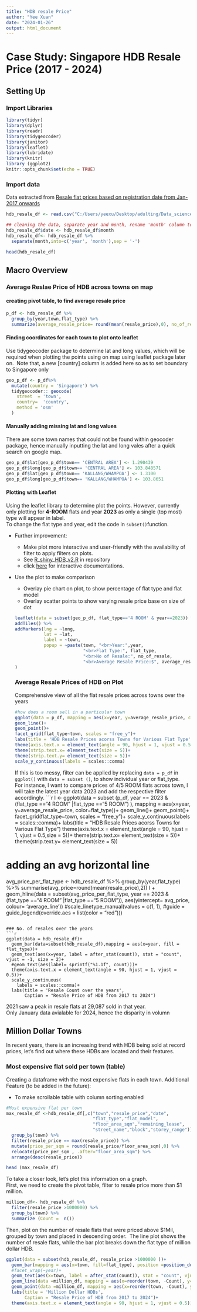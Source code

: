 ---
title: "HDB resale Price"
author: "Yee Xuan"
date: "2024-01-26"
output: html_document
---
# Case Study: Singapore HDB Resale Price (2017 - 2024)
## Setting Up 
### Import Libraries
```{r load-packages, message= FALSE}
library(tidyr)
library(dplyr)
library(readr)
library(tidygeocoder)
library(janitor)
library(leaflet)
library(lubridate)
library(knitr)
library (ggplot2)
knitr::opts_chunk$set(echo = TRUE)
```
### Import data
Data extracted from [Resale flat prices based on registration date from Jan-2017 onwards](https://beta.data.gov.sg/collections/189/datasets/d_8b84c4ee58e3cfc0ece0d773c8ca6abc/view)
```{r import data}
hdb_resale_df <- read.csv("C:/Users/yeexu/Desktop/adulting/Data_science/Google Data Analytics/capstone/SG_housing_transaction/dataset2/ResaleflatpricesbasedonregistrationdatefromJan2017onwards.csv")
```

```{r cleaning data}
## cleaning the data, separate year and month, rename 'month' column to 'date'
hdb_resale_df$date <- hdb_resale_df$month
hdb_resale_df<- hdb_resale_df %>% 
  separate(month,into=c('year', 'month'),sep = '-')

head(hdb_resale_df)
```


## Macro Overview

### Average Reslae Price of HDB across towns on map


#### creating pivot table, to find average resale price
```{r generate p_df pivot table, message= FALSE}
p_df <- hdb_resale_df %>% 
  group_by(year,town,flat_type) %>% 
  summarize(average_resale_price= round(mean(resale_price),0), no_of_resale = n())
```
#### Finding coordinates for each town to plot onto leaflet 
Use tidygeocoder package to determine lat and long values, which will be required when plotting the points using on map using leaflet package later on.\ 
Note that, a new [country] column is added here so as to set boundary to Singapore only
```{r geocoder, message= FALSE}
geo_p_df <- p_df%>% 
  mutate(country = 'Singapore') %>% 
  tidygeocoder:: geocode(
    street  = 'town',
    country=  'country',
    method = 'osm'
  )
```

#### Manually adding missing lat and long values
There are some town names that could not be found within geocoder package, hence manually inputting the lat and long vales after a quick search on google map. 
```{r geo manual}
geo_p_df$lat[geo_p_df$town== 'CENTRAL AREA'] <- 1.290439
geo_p_df$long[geo_p_df$town== 'CENTRAL AREA'] <- 103.848571
geo_p_df$lat[geo_p_df$town== 'KALLANG/WHAMPOA'] <- 1.3100
geo_p_df$long[geo_p_df$town== 'KALLANG/WHAMPOA'] <- 103.8651
```

#### Plotting with Leaflet
Using the leaflet library to determine plot the points. However, currently only plotting for **4-ROOM** flats and year **2023** as only a single (top most) type will appear in label.\
To change the flat type and year, edit the code in `subset()`function.\

* Further improvement:\
  - Make plot more interactive and user-friendly with the availability of filter to apply filters on plots.\ 
  - See [R_shiny_HDB_v2.R](https://github.com/yeexuan26/SG-HDB-Resale-207-2024-/blob/main/R_shiny_HDB_v2.R) in repository\
  - click [here](https://rmarkdown.rstudio.com/lesson-14.html) for interactive documentations.\
  
* Use the plot to make comparison\
  - Overlay pie chart on plot, to show percentage of flat type and flat model\
  - Overlay scatter points to show varying resale price base on size of dot\ 
```{r leaflet}
leaflet(data = subset(geo_p_df, flat_type=='4 ROOM' & year==2023)) %>% 
  addTiles() %>% 
  addMarkers(lng = ~long, 
             lat = ~lat,
             label = ~town,
             popup = ~paste(town, "<br>Year:",year,
                            "<br>Flat Type:", flat_type,
                            "<br>No of Resale:", no_of_resale,
                            "<br>Average Resale Price:$", average_resale_price)
)
```
### Average Resale Prices of HDB on Plot
Comprehensive view of all the flat resale prices across towns over the years
```{r facet_grid, fig.height = 10 ,fig.width=20, message= FALSE }
#how does a room sell in a particular town
ggplot(data = p_df, mapping = aes(x=year, y=average_resale_price, color=flat_type))+
  geom_line()+
  geom_point()+
  facet_grid(flat_type~town, scales = "free_y")+
  labs(title = 'HDB Resale Prices acorss Towns for Various Flat Type')+
  theme(axis.text.x = element_text(angle = 90, hjust = 1, vjust = 0.5,size = 5))+
  theme(strip.text.x= element_text(size = 5))+
  theme(strip.text.y= element_text(size = 5))+
  scale_y_continuous(labels = scales::comma)
```
If this is too messy, filter can be applied by replacing `data = p_df` in `ggplot()` with
`data = subset ()`, to show individual year or flat_type.\
For instance, I want to compare prices of 4/5 ROOM flats across town, I will take the latest year data 2023 and add the respective filter accordingly. 
```{r facet_grid_filt, fig.width=15, message= FALSE, include = FALSE }
I <- ggplot(data = subset (p_df, year == 2023 & (flat_type =="4 ROOM" |flat_type =="5 ROOM") ), mapping = aes(x=year, y=average_resale_price, color=flat_type))+
  geom_line()+
  geom_point()+
  facet_grid(flat_type~town, scales = "free_y")+
  scale_y_continuous(labels = scales::comma)+
  labs(title = "HDB Resale Prices acorss Towns for Various Flat Type")
  theme(axis.text.x = element_text(angle = 90, hjust = 1, vjust = 0.5,size = 5))+
  theme(strip.text.x= element_text(size = 5))+
  theme(strip.text.y= element_text(size = 5))
  


# adding an avg horizontal line 
avg_price_per_flat_type <- hdb_resale_df %>% 
  group_by(year,flat_type) %>%
  summarise(avg_price=round(mean(resale_price),2))
I + 
geom_hline(data = subset(avg_price_per_flat_type, year == 2023 & (flat_type =="4 ROOM" |flat_type =="5 ROOM")), 
           aes(yintercept= avg_price,  colour= 'average_line'))
  #scale_linetype_manual(values = c(1, 1), 
                      #guide = guide_legend(override.aes = list(color = "red")))
  
```

### No. of resales over the years
```{r resale_count, fig.width=10, echo = FALSE}
ggplot(data = hdb_resale_df)+
  geom_bar(data=subset(hdb_resale_df),mapping = aes(x=year, fill = flat_type))+
  geom_text(aes(x=year, label = after_stat(count)), stat = "count", vjust = -1, size = 2)+
  #geom_text(aes(label= sprintf("%1.1f", count)))+
  theme(axis.text.x = element_text(angle = 90, hjust = 1, vjust = 0.5))+
  scale_y_continuous(
    labels = scales::comma)+
  labs(title = 'Resale Count over the years', 
       Caption = "Resale Price of HDB from 2017 to 2024")
``` 
2021 saw a peak in resale flats at 29,087 sold in that year.\
Only January data avialable for 2024, hence the disparity in volumn

## Million Dollar Towns
In recent years, there is an increasing trend with HDB being sold at record prices, let's find out where these HDBs are located and their features.

### Most expensive flat sold per town (table)
Creating a dataframe with the most expensive flats in each town. 
Additional Feature (to be added in the future):\

* To make scrollable table with column sorting enabled 
```{r max_resale_price}
#Most expensive flat per town
max_resale_df <-hdb_resale_df[,c("town","resale_price","date",
                                 "flat_type","flat_model",
                                 "floor_area_sqm","remaining_lease",
                                 "street_name","block","storey_range")] %>% 
  group_by(town) %>% 
  filter(resale_price == max(resale_price)) %>% 
  mutate(price_per_sqm = round(resale_price/floor_area_sqm),0) %>% 
  relocate(price_per_sqm , .after="floor_area_sqm") %>% 
  arrange(desc(resale_price))

head (max_resale_df)
``` 
To take a closer look, let's plot this information on a graph.\
First, we need to create the pivot table, filter to resale price more than $1 million.
```{r million_df}
million_df<- hdb_resale_df %>% 
  filter(resale_price >1000000) %>% 
  group_by(town) %>% 
  summarize (Count =  n())
```
Then, plot on the number of resale flats that were priced above $1Mil, grouped by town and placed in descending order.\ 
The line plot shows the number of resale flats, while the bar plot breaks down the flat type of million dollar HDB. 
```{r million plot, fig.width=10, echo=FALSE}
ggplot(data = subset(hdb_resale_df, resale_price >1000000 ))+
  geom_bar(mapping = aes(x=town, fill=flat_type), position =position_dodge2(preserve = "single"))+
  #facet_wrap(~year)+
  geom_text(aes(x=town, label = after_stat(count)), stat = "count", vjust = -1, size = 2)+
  geom_line(data =million_df, mapping = aes(x=reorder(town, -Count), y=Count, group =1, color = "red"))+
  geom_point(data =million_df, mapping = aes(x=reorder(town, -Count), y=Count, color = "red"))+
  labs(title = 'Million Dollar HDBs', 
       Caption = "Resale Price of HDB from 2017 to 2024")+
  theme(axis.text.x = element_text(angle = 90, hjust = 1, vjust = 0.5))
```



